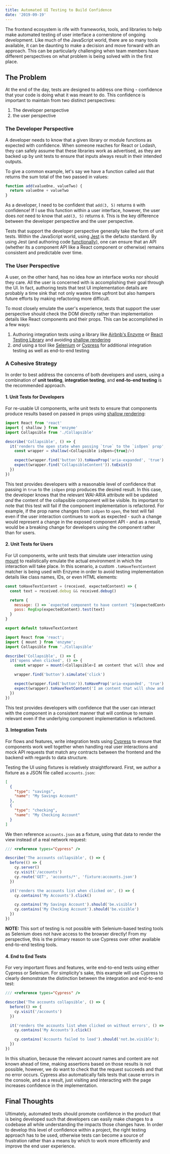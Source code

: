 ```yaml
---
title: Automated UI Testing to Build Confidence
date: '2019-09-19'
---
```


The frontend ecosystem is rife with frameworks, tools, and libraries to help make automated testing of user interface a cornerstone of ongoing development. Like much of the JavaScript world, there are so many tools available, it can be daunting to make a decision and move forward with an approach. This can be particularly challenging when team members have different perspectives on what problem is being solved with in the first place.

## The Problem

At the end of the day, tests are designed to address one thing - confidence that your code is doing what it was meant to do. This confidence is important to maintain from two distinct perspectives:

1. The developer perspective
2. the user perspective

### The Developer Perspective

A developer needs to know that a given library or module functions as expected with confidence. When someone reaches for React or Lodash, they can safely assume that these libraries work as advertised, as they are backed up by unit tests to ensure that inputs always result in their intended outputs.

To give a common example, let's say we have a function called `add` that returns the sum total of the two passed in values:

```javascript
function add(valueOne, valueTwo) {
  return valueOne + valueTwo
}
```

As a developer, I need to be confident that `add(3, 5)` returns `8` with confidence! If I use this function within a user interface, however, the user does *not* need to know that `add(3, 5)` returns `8`. This is the key difference between the developer perspective and the user perspective.

Tests that support the developer perspective generally take the form of unit tests. Within the JavaScript world, using [Jest](https://jestjs.io) is the defacto standard. By using Jest (and authoring code [functionally](https://en.wikipedia.org/wiki/Functional_programming)), one can ensure that an API (whether its a component API like a React component or otherwise) remains consistent and predictable over time.

### The User Perspective

A user, on the other hand, has no idea *how* an interface works nor should they care. All the user is concerned with is accomplishing their goal through the UI. In fact, authoring tests that test UI implementation details are probably a time sink that not only wastes time upfront but also hampers future efforts by making refactoring more difficult.

To most closely emulate the user's experience, tests that support the user perspective should check the DOM directly rather than implementation details like React components and their props. This can be accomplished in a few ways:

1. Authoring integration tests using a library like [Airbnb's Enzyme](https://github.com/airbnb/enzyme) or [React Testing Library](https://github.com/testing-library/react-testing-library) and avoiding [shallow rendering](https://airbnb.io/enzyme/docs/api/shallow.html)
2. *and* using a tool like [Selenium](https://www.seleniumhq.org/) or [Cypress](https://cypress.io) for additional integration testing as well as end-to-end testing

### A Cohesive Strategy

In order to best address the concerns of both developers and users, using a combination of **unit testing**, **integration testing**, and **end-to-end testing** is the recommended approach.

#### 1. Unit Tests for Developers

For re-usable UI components, write unit tests to ensure that components produce results based on passed in props using [shallow rendering](https://airbnb.io/enzyme/docs/api/shallow.html):

```javascript
import React from 'react'
import { shallow } from 'enzyme'
import Collapsible from './Collapsible'

describe('Collapsible', () => {
  it('renders the open state when passing `true` to the `isOpen` prop', () => {
    const wrapper = shallow(<Collapsible isOpen={true}/>)

    expect(wrapper.find('button')).toHaveProp('aria-expanded', 'true')
    expect(wrapper.find('CollapsibleContent')).toExist()
  })
})
```

This test provides developers with a reasonable level of confidence that passing in `true` to the `isOpen` prop produces the desired result. In this case, the developer knows that the relevant WAI-ARIA attribute will be updated *and* the content of the collapsible component will be visible. Its important to note that this test will fail if the component implementation is refactored. For example, if the prop name changes from `isOpen` to `open`, the test will fail even if the user interaction continues to work as expected - such a change would represent a change in the exposed component API - and as a result, would be a breaking change for developers using the component rather than for users.

#### 2. Unit Tests for Users

For UI components, write unit tests that simulate user interaction using [mount](https://airbnb.io/enzyme/docs/api/ReactWrapper/mount.html) to realistically emulate the actual environment in which the interaction will take place. In this scenario, a custom `.toHaveTextContent` matcher is being used with Enzyme in order to avoid testing implementation details like class names, IDs, or even HTML elements:

```javascript
const toHaveTextContent = (received, expectedContent) => {
  const text = received.debug && received.debug()

  return {
    message: () => `expected component to have content "${expectedContent}"`,
    pass: RegExp(expectedContent).test(text)
  }
}

export default toHaveTextContent
```

```javascript
import React from 'react';
import { mount } from 'enzyme';
import Collapsible from './Collapsible'

describe('Collapsible', () => {
  it('opens when clicked', () => {
    const wrapper = mount(<Collapsible>I am content that will show and hide</Collapsible>)

    wrapper.find('button').simulate('click')

    expect(wrapper.find('button')).toHaveProp('aria-expanded', 'true')
    expect(wrapper).toHaveTextContent('I am content that will show and hide')
  })
})
```

This test provides developers with confidence that the user can interact with the component in a consistent manner that will continue to remain relevant even if the underlying component implementation is refactored.

#### 3. Integration Tests

For flows and features, write integration tests using [Cypress](https://cypress.io) to ensure that components work well together when handling real user interactions and mock API requests that match any contracts between the frontend and the backend with regards to data structure.

Testing the UI using fixtures is relatively straightforward. First, we author a fixture as a JSON file called `accounts.json`:

```json
[
  {
    "type": "savings",
    "name": "My Savings Account"
  },
  {
    "type": "checking",
    "name": "My Checking Account"
  }
]
```

We then reference `accounts.json` as a fixture, using that data to render the view instead of a real network request:

```javascript
/// <reference types="Cypress" />

describe('The accounts collapsible', () => {
  before(() => {
    cy.server()
    cy.visit('/accounts')
    cy.route('GET', 'accounts/*', 'fixture:accounts.json')
  })

  it('renders the accounts list when clicked on', () => {
    cy.contains('My Accounts').click()

    cy.contains('My Savings Account').should('be.visible')
    cy.contains('My Checking Account').should('be.visible')
  })
})
```

**NOTE:** This sort of testing is not possible with Selenium-based testing tools as Selenium does not have access to the browser directly! From my perspective, this is the primary reason to use Cypress over other available end-to-end testing tools.

#### 4. End to End Tests

For very important flows and features, write end-to-end tests using either Cypress or Selenium. For simplicity's sake, this example will use Cypress to clearly demonstrate the distinction between the integration and end-to-end test:

```javascript
/// <reference types="Cypress" />

describe('The accounts collapsible', () => {
  before(() => {
    cy.visit('/accounts')
  })

  it('renders the accounts list when clicked on without errors', () => {
    cy.contains('My Accounts').click()

    cy.contains('Accounts failed to load').should('not.be.visible');
  })
})
```

In this situation, because the relevant account names and content are not known ahead of time, making assertions based on those results is not possible, however, we do want to check that the request succeeds and that no error occurs. Cypress also automatically fails tests that cause errors in the console, and as a result, just visiting and interacting with the page increases confidence in the implementation.

## Final Thoughts

Ultimately, automated tests should promote confidence in the product that is being developed such that developers can easily make changes to a codebase all while understanding the impacts those changes have. In order to develop this level of confidence within a project, the right testing approach has to be used, otherwise tests can become a source of frustration rather than a means by which to work more efficiently and improve the end user experience.
